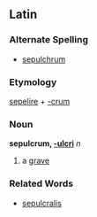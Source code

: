 ==Latin==
===Alternate Spelling===
*[[sepulchrum]]
===Etymology===
[[sepelire]] + [[-crum]]
===Noun===
'''sepulcrum, [[Wiktionary Appendix:Latin second declension|-ulcri]]''' ''n''

#a [[grave]]
===Related Words===
*[[sepulcralis]]